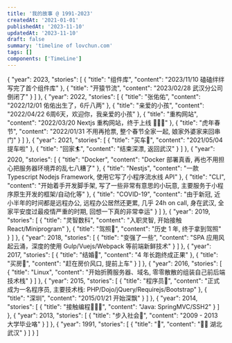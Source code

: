 ```yaml
---
title: '我的故事 @ 1991-2023'
createdAt: '2021-01-01'
publishedAt: '2023-11-10'
updatedAt: '2023-11-10'
draft: false
summary: 'timeline of lovchun.com'
tags: []
components: ['TimeLine']
---
```


<TimeLine sourceData={sourceData} />

  {
    "year": 2023,
    "stories": [
      {
        "title": "组件库",
        "content": "2023/11/10 磕磕绊绊写完了首个组件库"
      },
      {
        "title": "开猿节流",
        "content": "2023/02/28 武汉分公司倒闭了"
      }
    ]
  },
  {
    "year": 2022,
    "stories": [
      {
        "title": "张佑佑",
        "content": "2022/12/01 佑佑出生了，6斤八两"
      },
      {
        "title": "亲爱的小孩",
        "content": "2022/04/22 6周6天，欢迎你，我亲爱的小孩"
      },
      {
        "title": "重构网站",
        "content": "2022/03/20 Nextjs 重构网站，终于上线 🥳🥳🥳"
      },
      {
        "title": "虎年春节",
        "content": "2022/01/31 不用再抢票, 整个春节全家一起, 娘家外婆家来回串门"
      }
    ]
  },
  {
    "year": 2021,
    "stories": [
      {
        "title": "买车🚗",
        "content": "2021/05/04 提车啦"
      },
      {
        "title": "回家🏄",
        "content": "结束深漂, 返回武汉"
      }
    ]
  },
  {
    "year": 2020,
    "stories": [
      {
        "title": "Docker",
        "content": "Docker 部署真香, 再也不用担心把服务器环境弄的乱七八糟了"
      },
      {
        "title": "Nestjs",
        "content": "一款 Typescript Nodejs Framework, 使用它写了小程序流水线 API"
      },
      {
        "title": "CLI",
        "content": "开始着手开发脚手架, 写了一些非常有意思的小玩意, 主要服务于小程序原生开发的框架/自动化等"
      },
      {
        "title": "COVID-19",
        "content": "由于新冠, 近小半年的时间都是远程办公, 远程办公居然还更累, 几乎 24h on call, 身在武汉, 全家平安度过最疫情严重的时期, 回想一下真的非常幸运"
      }
    ]
  },
  {
    "year": 2019,
    "stories": [
      {
        "title": "灵智数科",
        "content": "入职灵智, 开始接触 React/Miniprogram"
      },
      {
        "title": "驾照🤣",
        "content": "历史 1 年, 终于拿到驾照"
      }
    ]
  },
  {
    "year": 2018,
    "stories": [
      {
        "title": "变强了一些",
        "content": "SPA 应用风起云涌，深度的使用 Gulp/Vuejs/Webpack 等前端新鲜技术"
      }
    ]
  },
  {
    "year": 2017,
    "stories": [
      {
        "title": "结婚🥳",
        "content": "4 年长跑终成正果"
      },
      {
        "title": "买房🏡",
        "content": "赶在房价风口, 提前上车"
      }
    ]
  },
  {
    "year": 2016,
    "stories": [
      {
        "title": "Linux",
        "content": "开始折腾服务器、域名, 零零散散的组装自己前后端技术栈"
      }
    ]
  },
  {
    "year": 2015,
    "stories": [
      {
        "title": "程序员🐒",
        "content": "正式成为一名程序员, 主要技术栈: PHP/Dojo/jQuery/Requirejs/Bootstrap"
      },
      {
        "title": "深圳",
        "content": "2015/01/21 开始深飘"
      }
    ]
  },
  {
    "year": 2014,
    "stories": [
      {
        "title": "接触编程👨🏻‍💻",
        "content": "Java: SpringMVC/SSH2"
      }
    ]
  },
  {
    "year": 2013,
    "stories": [
      {
        "title": "步入社会🏢",
        "content": "2009 - 2013 大学毕业咯"
      }
    ]
  },
  {
    "year": 1991,
    "stories": [
      {
        "title": "🏥",
        "content": "👶🍼  湖北武汉"
      }
    ]
  }
]

